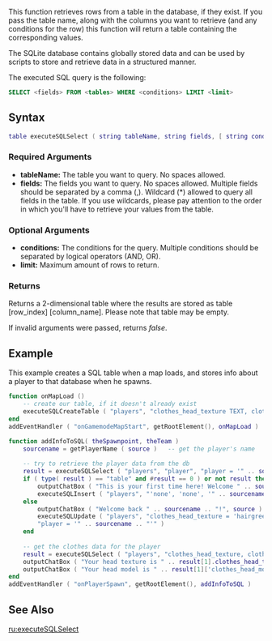 
{{Server function}}
{{Deprecated|executeSQLQuery|See the examples at executeSQLQuery for equivalent SELECT usage.}}

This function retrieves rows from a table in the database, if they exist. If you pass the table name, along with the columns you want to retrieve (and any conditions for the row) this function will return a table containing the corresponding values.

The SQLite database contains globally stored data and can be used by scripts to store and retrieve data in a structured manner.

The executed SQL query is the following:

<syntaxhighlight lang="sql">SELECT <fields> FROM <tables> WHERE <conditions> LIMIT <limit></syntaxhighlight>

==Syntax== 
<syntaxhighlight lang="lua">
table executeSQLSelect ( string tableName, string fields, [ string conditions, int limit ] )
</syntaxhighlight>

===Required Arguments===
*'''tableName:''' The table you want to query. No spaces allowed.
*'''fields:''' The fields you want to query. No spaces allowed. Multiple fields should be separated by a comma (,). Wildcard (*) allowed to query all fields in the table. If you use wildcards, please pay attention to the order in which you'll have to retrieve your values from the table.

===Optional Arguments===
*'''conditions:''' The conditions for the query. Multiple conditions should be separated by logical operators (AND, OR).
*'''limit:''' Maximum amount of rows to return.

===Returns===
Returns a 2-dimensional table where the results are stored as table [row_index] [column_name]. Please note that table may be empty.

If invalid arguments were passed, returns ''false''.

==Example==
This example creates a SQL table when a map loads, and stores info about a player to that database when he spawns.
<syntaxhighlight lang="lua">
function onMapLoad ()
	-- create our table, if it doesn't already exist
	executeSQLCreateTable ( "players", "clothes_head_texture TEXT, clothes_head_model TEXT, player TEXT" )
end
addEventHandler ( "onGamemodeMapStart", getRootElement(), onMapLoad )

function addInfoToSQL( theSpawnpoint, theTeam )	
	sourcename = getPlayerName ( source )	-- get the player's name
	
	-- try to retrieve the player data from the db
	result = executeSQLSelect ( "players", "player", "player = '" .. sourcename .. "'" )
	if ( type( result ) == "table" and #result == 0 ) or not result then -- see if any data was found at all
		outputChatBox ( "This is your first time here! Welcome " .. sourcename .. "!", source )
		executeSQLInsert ( "players", "'none', 'none', '" .. sourcename .. "'" )
	else
		outputChatBox ( "Welcome back " .. sourcename .. "!", source )
		executeSQLUpdate ( "players", "clothes_head_texture = 'hairgreen', clothes_head_model = 'somehead'",
		"player = '" .. sourcename .. "'" )
	end	
	
	-- get the clothes data for the player
	result = executeSQLSelect ( "players", "clothes_head_texture, clothes_head_model", "player = '" .. sourcename .. "'" )
	outputChatBox ( "Your head texture is " .. result[1].clothes_head_texture )
	outputChatBox ( "Your head model is " .. result[1]['clothes_head_model'] )	
end
addEventHandler ( "onPlayerSpawn", getRootElement(), addInfoToSQL )
</syntaxhighlight>

==See Also==
{{Registry_functions}}
[[/ru:executeSQLSelect.md|ru:executeSQLSelect]]